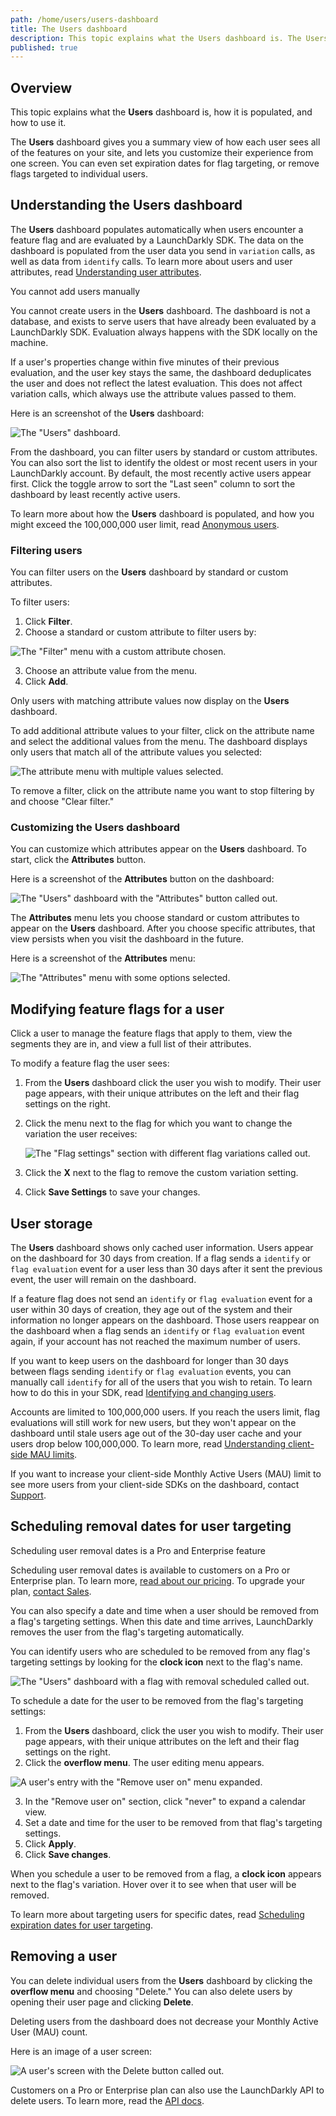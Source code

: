 ```yaml
---
path: /home/users/users-dashboard
title: The Users dashboard
description: This topic explains what the Users dashboard is. The Users dashboard gives you a summary view of how each user sees all of the features on your site, and lets you customize their experience from one screen.
published: true
---
```


## Overview

This topic explains what the **Users** dashboard is, how it is populated, and how to use it.

The **Users** dashboard gives you a summary view of how each user sees all of the features on your site, and lets you customize their experience from one screen. You can even set expiration dates for flag targeting, or remove flags targeted to individual users.

## Understanding the Users dashboard

The **Users** dashboard populates automatically when users encounter a feature flag and are evaluated by a LaunchDarkly SDK. The data on the dashboard is populated from the user data you send in `variation` calls, as well as data from `identify` calls. To learn more about users and user attributes, read [Understanding user attributes](/home/users/attributes#understanding-user-attributes).

<Callout intent="alert">
<CalloutTitle>You cannot add users manually</CalloutTitle>
<CalloutDescription>

You cannot create users in the <strong>Users</strong> dashboard. The dashboard is not a database, and exists to serve users that have already been evaluated by a LaunchDarkly SDK. Evaluation always happens with the SDK locally on the machine.

</CalloutDescription>
</Callout>

If a user's properties change within five minutes of their previous evaluation, and the user key stays the same, the dashboard deduplicates the user and does not reflect the latest evaluation. This does not affect variation calls, which always use the attribute values passed to them.

Here is an screenshot of the **Users** dashboard:

![The "Users" dashboard.](users.png)

From the dashboard, you can filter users by standard or custom attributes. You can also sort the list to identify the oldest or most recent users in your LaunchDarkly account. By default, the most recently active users appear first. Click the toggle arrow to sort the "Last seen" column to sort the dashboard by least recently active users.

To learn more about how the **Users** dashboard is populated, and how you might exceed the 100,000,000 user limit, read [Anonymous users](/home/users/anonymous-users).

### Filtering users

You can filter users on the **Users** dashboard by standard or custom attributes.

To filter users:

1. Click **Filter**.
2. Choose a standard or custom attribute to filter users by:

![The "Filter" menu with a custom attribute chosen.](users-filter.png)

3. Choose an attribute value from the menu.
4. Click **Add**.

Only users with matching attribute values now display on the **Users** dashboard.

To add additional attribute values to your filter, click on the attribute name and select the additional values from the menu. The dashboard displays only users that match all of the attribute values you selected:

![The attribute menu with multiple values selected.](users-filter-clear.png)

To remove a filter, click on the attribute name you want to stop filtering by and choose "Clear filter."

### Customizing the Users dashboard

You can customize which attributes appear on the **Users** dashboard. To start, click the **Attributes** button.

Here is a screenshot of the **Attributes** button on the dashboard:

![The "Users" dashboard with the "Attributes" button called out.](users-attributes-callout.png)

The **Attributes** menu lets you choose standard or custom attributes to appear on the **Users** dashboard. After you choose specific attributes, that view persists when you visit the dashboard in the future.

Here is a screenshot of the **Attributes** menu:

![The "Attributes" menu with some options selected.](users-attributes-menu.png)

## Modifying feature flags for a user

Click a user to manage the feature flags that apply to them, view the segments they are in, and view a full list of their attributes.

To modify a feature flag the user sees:

1. From the **Users** dashboard click the user you wish to modify. Their user page appears, with their unique attributes on the left and their flag settings on the right.
2. Click the menu next to the flag for which you want to change the variation the user receives:

    ![The "Flag settings" section with different flag variations called out.](users-details-targeting-callout.png)

3. Click the **X** next to the flag to remove the custom variation setting.
4. Click **Save Settings** to save your changes.


## User storage

The **Users** dashboard shows only cached user information. Users appear on the dashboard for 30 days from creation. If a flag sends a `identify` or `flag evaluation` event for a user less than 30 days after it sent the previous event, the user will remain on the dashboard.

If a feature flag does not send an `identify` or `flag evaluation` event for a user within 30 days of creation, they age out of the system and their information no longer appears on the dashboard. Those users reappear on the dashboard when a flag sends an `identify` or `flag evaluation` event again, if your account has not reached the maximum number of users.

If you want to keep users on the dashboard for longer than 30 days between flags sending `identify` or `flag evaluation` events, you can manually call `identify` for all of the users that you wish to retain. To learn how to do this in your SDK, read [Identifying and changing users](/sdk/features/identify).

Accounts are limited to 100,000,000 users. If you reach the users limit, flag evaluations will still work for new users, but they won't appear on the dashboard until stale users age out of the 30-day user cache and your users drop below 100,000,000. To learn more, read [Understanding client-side MAU limits](/home/billing/usage-metrics#understanding-client-side-mau-limits).

If you want to increase your client-side Monthly Active Users (MAU) limit to see more users from your client-side SDKs on the dashboard, contact [Support](https://support.launchdarkly.com/hc/en-us/requests/new).

## Scheduling removal dates for user targeting

<Callout intent="primary">
<CalloutTitle>Scheduling user removal dates is a Pro and Enterprise feature</CalloutTitle>
<CalloutDescription>

Scheduling user removal dates is available to customers on a Pro or Enterprise plan. To learn more, [read about our pricing](https://launchdarkly.com/pricing/). To upgrade your plan, [contact Sales](https://launchdarkly.com/contact-sales/).

</CalloutDescription>
</Callout>

You can also specify a date and time when a user should be removed from a flag's targeting settings. When this date and time arrives, LaunchDarkly removes the user from the flag's targeting automatically.

You can identify users who are scheduled to be removed from any flag's targeting settings by looking for the **clock icon** next to the flag's name.

![The "Users" dashboard with a flag with removal scheduled called out.](users-clock-icon-callout.png)

To schedule a date for the user to be removed from the flag's targeting settings:

1. From the **Users** dashboard, click the user you wish to modify. Their user page appears, with their unique attributes on the left and their flag settings on the right.
2. Click the **overflow menu**. The user editing menu appears.

![A user's entry with the "Remove user on" menu expanded.](users-flag-expiration-date.png)

3. In the "Remove user on" section, click "never" to expand a calendar view.
4. Set a date and time for the user to be removed from that flag's targeting settings.
5. Click **Apply**.
6. Click **Save changes**.

When you schedule a user to be removed from a flag, a **clock icon** appears next to the flag's variation. Hover over it to see when that user will be removed.

To learn more about targeting users for specific dates, read [Scheduling expiration dates for user targeting](/home/flags/targeting-users#scheduling-removal-dates-for-user-targeting).

## Removing a user

You can delete individual users from the **Users** dashboard by clicking the **overflow menu** and choosing "Delete." You can also delete users by opening their user page and clicking **Delete**.

Deleting users from the dashboard does not decrease your Monthly Active User (MAU) count.

Here is an image of a user screen:

![A user's screen with the Delete button called out.](users-delete-callout.png)


Customers on a Pro or Enterprise plan can also use the LaunchDarkly API to delete users. To learn more, read the [API docs](https://apidocs.launchdarkly.com/tag/Users#operation/deleteUser).
